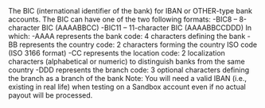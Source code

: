 <ResponseField name="BIC" type="string" >    
The BIC (international identifier of the bank) for IBAN or OTHER-type bank accounts.  
The BIC can have one of the two following formats:  
-BIC8 – 8-character BIC (AAAABBCC)  
-BIC11 – 11-character BIC (AAAABBCCDDD)  
In which:  
-AAAA represents the bank code: 4 characters defining the bank  
-BB represents the country code: 2 characters forming the country ISO code (ISO 3166 format)  
-CC represents the location code: 2 localization characters (alphabetical or numeric) to distinguish banks from the same country  
-DDD represents the branch code: 3 optional characters defining the branch as a branch of the bank  
Note: You will need a valid IBAN (i.e., existing in real life) when testing on a Sandbox account even if no actual payout will be processed.  
</ResponseField>